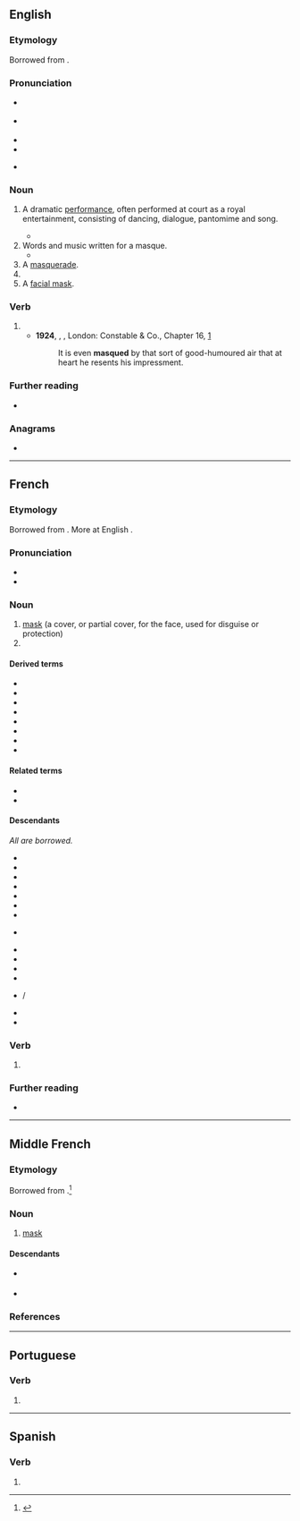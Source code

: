 {{also|masqué}}
==English==
{{wikipedia}}

===Etymology===
Borrowed from {{bor|en|fr|masque}}.

===Pronunciation===
* {{a|GA|UK}} {{IPA|en|/mæsk/}}
* {{a|RP}} {{IPA|en|/mɑːsk/}}
* {{audio|en|en-us-mask.ogg|Audio (US)}}
* {{rhymes|en|æsk|ɑːsk|s1=1}}
* {{homophones|en|mask|masc}} {{q|some accents}}

===Noun===
{{en-noun}}

# {{lb|en|historical|in 16th- and 17th-century England and Europe}} A dramatic [[performance]], often performed at court as a royal entertainment, consisting of dancing, dialogue, pantomime and song.
#* {{RQ:Landon Francesca Carrara|page=221|volume=I|text="I think," said Anne to Madame de Mercœur, "we must obtain your protégée's services for our intended '''masque'''; however, I shall leave that to you young people to settle," turning to Louis as she spoke.}}
# Words and music written for a masque.
#* {{quote-web|en|url=http://www.theguardian.com/books/2010/apr/10/auden-age-anxiety-leonard-bernstein|title=WH Auden's ‘The Age of Anxiety’|date=2010-04-09|author=Glyn Maxwell|work=The Guardian|passage= Over six sections – a prologue, a life-story, a dream-quest, a dirge, a '''masque''' and an epilogue – they meditate on their lives, their hopes, their losses, and on the human condition.}}
# A [[masquerade]].
# {{archaic form of|en|mask}}
# A [[facial mask]].
#: {{ux|en|mud '''masque'''; clay '''masque'''}}

===Verb===
{{en-verb}}

# {{archaic form of|en|mask}}
#* '''1924''', {{w|Herman Melville}}, ''{{w|Billy Budd}}'', London: Constable & Co., Chapter 16, [http://gutenberg.net.au/ebooks06/0608511h.html]
#*: It is even '''masqued''' by that sort of good-humoured air that at heart he resents his impressment.

===Further reading===
* {{pedia}}

===Anagrams===
* {{anagrams|en|a=aemqsu|squame}}

----

==French==

===Etymology===
Borrowed from {{bor|fr|it|maschera}}. More at English {{l|en|mask}}.

===Pronunciation===
* {{fr-IPA}}
* {{audio|fr|Fr-masque.ogg|Audio}}

===Noun===
{{fr-noun|m}}

# [[mask]] (a cover, or partial cover, for the face, used for disguise or protection)
# {{short for|fr|masque de grossesse}}

====Derived terms====
* {{l|fr|bas les masques}}
* {{l|fr|masque à gaz}}
* {{l|fr|masque à oxygène}}
* {{l|fr|masque-cheval}}
* {{l|fr|masque chirurgical}}
* {{l|fr|masque de grossesse}}
* {{l|fr|masque de plongée}}
* {{l|fr|masque de nuit}}

====Related terms====
* {{l|fr|démasquer}}
* {{l|fr|masquer}}

====Descendants====
''All are borrowed.''
{{top3}}
* {{desc|cs|maska}}
* {{desc|da|maske}}
* {{desc|en|masque}}
* {{desctree|de|Maske}}
* {{desc|hrx|Mask}}
* {{desc|mk|маска}}
* {{desc|mn|маск}}
* {{desc|no|-}} {{l|nb|maske}}
* {{desc|fa|ماسک|tr=mâsk}}
* {{desc|pl|maska}}
* {{desc|ro|mască}}
* {{desctree|ru|маска}}
* {{desc|sh|maska}} / {{l|sh|маска}}
* {{desc|sv|mask}}
* {{desc|tr|maske}}
{{bottom}}

===Verb===
{{head|fr|verb form}}

# {{inflection of|fr|masquer||1//3|s|pres|indc//subj|;|2|s|impr}}

===Further reading===
* {{R:TLFi}}

----

==Middle French==

===Etymology===
Borrowed from {{bor|frm|it|maschera}}.<ref>{{R:TLFi|etym=1}}</ref>

===Noun===
{{frm-noun|m}}

# [[mask]] {{gl|covering for the face}}

====Descendants====
* {{desc|fr|masque}} {{see desc}}
* {{desc|en|mask|bor=1}}

===References===
<references/>

----

==Portuguese==

===Verb===
{{head|pt|verb form}}

# {{pt-verb form of|mascar}}

----

==Spanish==

===Verb===
{{head|es|verb form}}

# {{es-verb form of|mascar}}